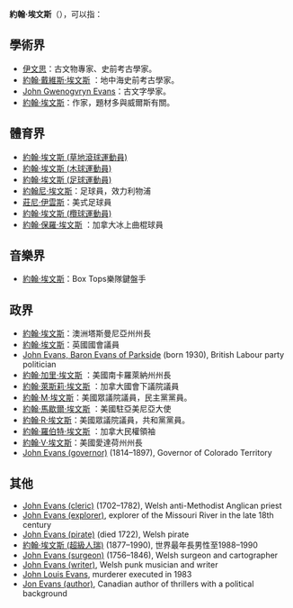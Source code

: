 {{disambig|cat=五字人名消歧義}}

'''約翰·埃文斯'''（{{lang-en|'''John Evans'''}}），可以指：

==學術界==
*[[伊文思|伊文思]]：古文物專家、史前考古學家。
*[[約翰·戴維斯·埃文斯|約翰·戴維斯·埃文斯]]<!---John Davies Evans--->：地中海史前考古學家。
*[[John_Gwenogvryn_Evans|John Gwenogvryn Evans]]：古文字學家。
*[[約翰·埃文斯_(作家)|約翰·埃文斯]]：作家，題材多與威爾斯有關。

==體育界==
*[[約翰·埃文斯_(草地滾球運動員)|約翰·埃文斯 (草地滾球運動員)]]
*[[約翰·埃文斯_(木球運動員)|約翰·埃文斯 (木球運動員)]]
*[[約翰·埃文斯_(足球運動員)|約翰·埃文斯 (足球運動員)]]
*[[約翰尼·埃文斯|約翰尼·埃文斯]]：足球員，效力利物浦
*[[莊尼·伊雲斯|莊尼·伊雲斯]]：美式足球員
*[[約翰·埃文斯_(欖球運動員)|約翰·埃文斯 (欖球運動員)]]
*[[約翰·保羅·埃文斯|約翰·保羅·埃文斯]]<!---John Paul Evans--->：加拿大冰上曲棍球員

==音樂界==
*[[約翰·埃文斯_(Box_Tops)|約翰·埃文斯]]：Box Tops樂隊鍵盤手

==政界 ==
*[[約翰·埃文斯_(澳洲政治人物)|約翰·埃文斯]]：澳洲塔斯曼尼亞州州長
*[[約翰·埃文斯_(威爾斯政治人物)|約翰·埃文斯]]：英國國會議員
*[[John_Evans,_Baron_Evans_of_Parkside|John Evans, Baron Evans of Parkside]] (born 1930), British Labour party politician
*[[約翰·加里·埃文斯|約翰·加里·埃文斯]]<!---John Gary Evans--->：美國南卡羅萊納州州長
*[[約翰·萊斯莉·埃文斯|約翰·萊斯莉·埃文斯]]<!---John Leslie Evans--->：加拿大國會下議院議員
*[[約翰·M·埃文斯|約翰·M·埃文斯]]：美國眾議院議員，民主黨黨員。
*[[約翰·馬歇爾·埃文斯|約翰·馬歇爾·埃文斯]]<!---John Marshall Evans--->：美國駐亞美尼亞大使
*[[約翰·R·埃文斯|約翰·R·埃文斯]]：美國眾議院議員，共和黨黨員。
*[[約翰·羅伯特·埃文斯|約翰·羅伯特·埃文斯]]<!---John Robert Evans--->：加拿大民權領袖
*[[約翰·V·埃文斯|約翰·V·埃文斯]]：美國愛達荷州州長
*[[John_Evans_(governor)|John Evans (governor)]] (1814–1897), Governor of Colorado Territory

==其他==
*[[John_Evans_(cleric)|John Evans (cleric)]] (1702–1782), Welsh anti-Methodist Anglican priest
*[[John_Evans_(explorer)|John Evans (explorer)]], explorer of the Missouri River in the late 18th century
*[[John_Evans_(pirate)|John Evans (pirate)]] (died 1722), Welsh pirate
*[[約翰·埃文斯_(超級人瑞)|約翰·埃文斯 (超級人瑞)]] (1877–1990), 世界最年長男性至1988–1990
*[[John_Evans_(surgeon)|John Evans (surgeon)]] (1756–1846), Welsh surgeon and cartographer
*[[John_Evans_(writer)|John Evans (writer)]], Welsh punk musician and writer
*[[John_Louis_Evans|John Louis Evans]], murderer executed in 1983
*[[Jon_Evans_(author)|Jon Evans (author)]], Canadian author of thrillers with a political background

{{DEFAULTSORT:Evans, John}}